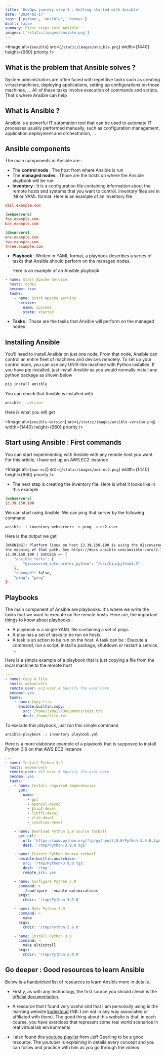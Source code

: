 ```yaml
---
title: 'DevOps journey step 1 : Getting started with Ansible'
date: '2024-02-17'
tags: ['python', 'ansible', 'devops']
draft: false
summary: First steps into Ansible
images: ['/static/images/ansible.png']
---
```


<Image alt={`ansible`} src={`/static/images/ansible.png`} width={1440} height={960} priority />

## What is the problem that Ansible solves ?

System administrators are often faced with repetitive tasks such as creating virtual machines, deploying applications, setting up configurations on those machines, ...
All of these tasks involve execution of commands and scripts. That's where Ansible can help

## What is Ansible ?

Ansible is a powerful IT automation tool that can be used to automate IT processes usually performed manually, such as configuration management, application deployment and orchestration, ...

## Ansible components

The main components in Ansible are :

- The **control node** : The host from where Ansible is run
- The **managed nodes** : Those are the hosts on where the Ansible playbook will be run
- **Inventory** : It is a configuration file containing information about the remote hosts and systems that you want to control. Inventory files are in INI or YAML format.
  Here is an example of an inventory file

```ini
mail.example.com

[webservers]
foo.example.com
bar.example.com

[dbservers]
one.example.com
two.example.com
three.example.com
```

- **Playbook** : Written in YAML format, a playbook describes a series of tasks that Ansible should perform on the managed nodes.

  Here is an example of an Ansible playbook

```yaml
- name: Start Apache Service
  hosts: node1
  become: true
  tasks:
    - name: Start Apache service
      service:
        name: apache2
        state: started
```

- **Tasks** : Those are the tasks that Ansible will perform on the managed nodes

## Installing Ansible

You'll need to install Ansible on just one node. From that node, Ansible can control an entire fleet of machines and devices remotely.
To set up your control node, you can use any UNIX-like machine with Python installed.
If you have pip installed, just install Ansible as you would normally install any python package as shown below

```bash
pip install ansible
```

You can check that Ansible is installed with

```bash
ansible --version
```

Here is what you will get

<Image
  alt={`ansible-version`}
  src={`/static/images/ansible-version.png`}
  width={1440}
  height={960}
  priority
/>

## Start using Ansible : First commands

You can start experimenting with Ansible with any remote host you want. For this article, I have set up an AWS EC2 instance

<Image alt={`aws-ec2`} src={`/static/images/aws-ec2.png`} width={1440} height={960} priority />

- The next step is creating the inventory file. Here is what it looks like in this example

```ini
[webservers]
13.39.150.190
```

We can start using Ansible. We can ping that server by the following command

```bash
ansible -i inventory webservers -m ping -u ec2-user
```

Here is the output we get

```bash
[WARNING]: Platform linux on host 13.39.150.190 is using the discovered Python interpreter at /usr/bin/python3.9, but future installation of another Python interpreter could change
the meaning of that path. See https://docs.ansible.com/ansible-core/2.15/reference_appendices/interpreter_discovery.html for more information.
13.39.150.190 | SUCCESS => {
    "ansible_facts": {
        "discovered_interpreter_python": "/usr/bin/python3.9"
    },
    "changed": false,
    "ping": "pong"
}
```

## Playbooks

The main component of Ansible are playbooks. It's where we write the tasks that we want to execute on the remote hosts.
Here are, the important things to know about playbooks :

- A playbook is a single YAML file containing a set of plays
- A play has a set of tasks to be run on hosts
- A task is an action to be run on the host. A task can be : Execute a command, run a script, install a package, shutdown or restart a service, ...

Here is a simple example of a playbook that is just copying a file from the local machine to the remote host

```yaml
---
- name: Copy a file
  hosts: webservers
  remote_user: ec2-user # Specify the user here
  become: yes
  tasks:
    - name: Copy file
      ansible.builtin.copy:
        src: /home/ismail/Documents/test.txt
        dest: /home/file.txt
```

To execute this playbook, just run this simple command

```sh
ansible-playbook -i inventory playbook.yml
```

Here is a more elaborate example of a playbook that is supposed to install Python 3.9 on that AWS EC2 instance

```yaml
---
- name: Install Python 3.9
  hosts: webservers
  remote_user: ec2-user # Specify the user here
  become: yes
  tasks:
    - name: Install required dependencies
      yum:
        name:
          - gcc
          - openssl-devel
          - bzip2-devel
          - libffi-devel
          - zlib-devel
          - readline-devel

    - name: Download Python 3.9 source tarball
      get_url:
        url: 'https://www.python.org/ftp/python/3.9.0/Python-3.9.0.tgz'
        dest: '/tmp/Python-3.9.0.tgz'

    - name: Extract Python source tarball
      ansible.builtin.unarchive:
        src: '/tmp/Python-3.9.0.tgz'
        dest: '/tmp'
        remote_src: yes

    - name: Configure Python 3.9
      command: >
        ./configure --enable-optimizations
      args:
        chdir: '/tmp/Python-3.9.0'

    - name: Make Python 3.9
      command: >
        make
      args:
        chdir: '/tmp/Python-3.9.0'

    - name: Install Python 3.9
      command: >
        make altinstall
      args:
        chdir: '/tmp/Python-3.9.0'
```

## Go deeper : Good resources to learn Ansible

Below is a handpicked list of resources to learn Ansible more in details.

- Firstly, as with any technology, the first source you should check is the [official documentation](https://docs.ansible.com/ansible/latest/index.html).

- A resource that I found very useful and that I am personally using is the learning website [kodekloud](https://kodekloud.com/)
  (NB: I am not in any way associated or affiliated with them). The good thing about this website is that, in each course, you have exercices that represent some real world scenarios in real virtual lab environments

- I also found this [youtube playlist](https://www.youtube.com/watch?v=goclfp6a2IQ&list=PL2_OBreMn7FqZkvMYt6ATmgC0KAGGJNAN&index=1) from Jeff Geerling to be a good resource. The youtuber is explaining in details every concept and you can follow and practice with him as you go through the videos
